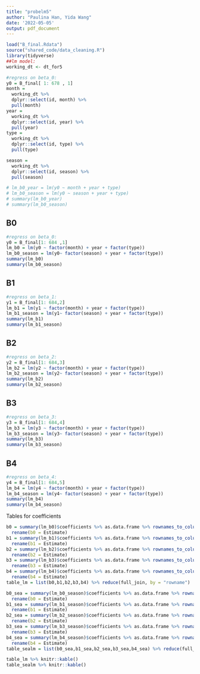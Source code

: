 ```yaml
---
title: "probelm5"
author: "Paulina Han, Yida Wang"
date: '2022-05-05'
output: pdf_document
---
```


```r
load("B_final.Rdata")
source("shared_code/data_cleaning.R")
library(tidyverse)
##lm model:
working_dt <- dt_for5

#regress on beta_0:
y0 = B_final[ 1: 678 , 1]
month = 
  working_dt %>% 
  dplyr::select(id, month) %>% 
  pull(month)
year = 
  working_dt %>% 
  dplyr::select(id, year) %>% 
  pull(year)
type = 
  working_dt %>% 
  dplyr::select(id, type) %>% 
  pull(type)

season = 
  working_dt %>% 
  dplyr::select(id, season) %>% 
  pull(season)

# lm_b0_year = lm(y0 ~ month + year + type)
# lm_b0_season = lm(y0 ~ season + year + type)
# summary(lm_b0_year)
# summary(lm_b0_season)
```

## B0

```r
#regress on beta_0:
y0 = B_final[1: 684 ,1]
lm_b0 = lm(y0 ~ factor(month) + year + factor(type))
lm_b0_season = lm(y0~ factor(season) + year + factor(type))
summary(lm_b0)
summary(lm_b0_season)

```

## B1

```r
#regress on beta_1:
y1 = B_final[1: 684,2]
lm_b1 = lm(y1 ~ factor(month) + year + factor(type))
lm_b1_season = lm(y1~ factor(season) + year + factor(type))
summary(lm_b1)
summary(lm_b1_season)

```

## B2

```r
#regress on beta_2:
y2 = B_final[1: 684,3]
lm_b2 = lm(y2 ~ factor(month) + year + factor(type))
lm_b2_season = lm(y2~ factor(season) + year + factor(type))
summary(lm_b2)
summary(lm_b2_season)

```


## B3

```r
#regress on beta_3:
y3 = B_final[1: 684,4]
lm_b3 = lm(y3 ~ factor(month) + year + factor(type))
lm_b3_season = lm(y3~ factor(season) + year + factor(type))
summary(lm_b3)
summary(lm_b3_season)

```

## B4

```r
#regress on beta_4:
y4 = B_final[1: 684,5]
lm_b4 = lm(y4 ~ factor(month) + year + factor(type))
lm_b4_season = lm(y4~ factor(season) + year + factor(type))
summary(lm_b4)
summary(lm_b4_season)
```

Tables for coefficients
```r
b0 = summary(lm_b0)$coefficients %>% as.data.frame %>% rownames_to_column() %>% select(rowname, Estimate) %>%
  rename(b0 = Estimate)
b1 = summary(lm_b1)$coefficients %>% as.data.frame %>% rownames_to_column() %>% select(rowname, Estimate) %>%
  rename(b1 = Estimate)
b2 = summary(lm_b2)$coefficients %>% as.data.frame %>% rownames_to_column() %>% select(rowname, Estimate) %>%
  rename(b2 = Estimate)
b3 = summary(lm_b3)$coefficients %>% as.data.frame %>% rownames_to_column() %>% select(rowname, Estimate) %>%
  rename(b3 = Estimate)
b4 = summary(lm_b4)$coefficients %>% as.data.frame %>% rownames_to_column() %>% select(rowname, Estimate) %>%
  rename(b4 = Estimate)
table_lm = list(b0,b1,b2,b3,b4) %>% reduce(full_join, by = "rowname")

b0_sea = summary(lm_b0_season)$coefficients %>% as.data.frame %>% rownames_to_column() %>% select(rowname, Estimate) %>%
  rename(b0 = Estimate)
b1_sea = summary(lm_b1_season)$coefficients %>% as.data.frame %>% rownames_to_column() %>% select(rowname, Estimate) %>%
  rename(b1 = Estimate)
b2_sea = summary(lm_b2_season)$coefficients %>% as.data.frame %>% rownames_to_column() %>% select(rowname, Estimate) %>%
  rename(b2 = Estimate)
b3_sea = summary(lm_b3_season)$coefficients %>% as.data.frame %>% rownames_to_column() %>% select(rowname, Estimate) %>%
  rename(b3 = Estimate)
b4_sea = summary(lm_b4_season)$coefficients %>% as.data.frame %>% rownames_to_column() %>% select(rowname, Estimate) %>%
  rename(b4 = Estimate)
table_sealm = list(b0_sea,b1_sea,b2_sea,b3_sea,b4_sea) %>% reduce(full_join, by = "rowname")

table_lm %>% knitr::kable()
table_sealm %>% knitr::kable()
```



